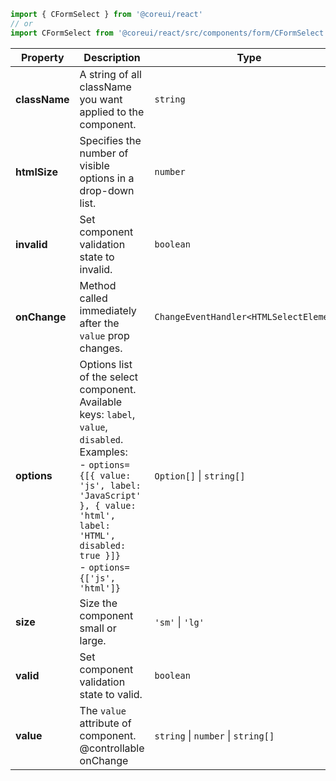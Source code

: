 
```jsx
import { CFormSelect } from '@coreui/react'
// or
import CFormSelect from '@coreui/react/src/components/form/CFormSelect'
```

| Property | Description | Type | Default |
| --- | --- | --- | --- |
| **className** | A string of all className you want applied to the component. | `string` | - |
| **htmlSize** | Specifies the number of visible options in a drop-down list. | `number` | - |
| **invalid** | Set component validation state to invalid. | `boolean` | - |
| **onChange** | Method called immediately after the `value` prop changes. | `ChangeEventHandler<HTMLSelectElement>` | - |
| **options** | Options list of the select component. Available keys: `label`, `value`, `disabled`.<br/>Examples:<br/>- `options={[{ value: 'js', label: 'JavaScript' }, { value: 'html', label: 'HTML', disabled: true }]}`<br/>- `options={['js', 'html']}` | `Option[]` \| `string[]` | - |
| **size** | Size the component small or large. | `'sm'` \| `'lg'` | - |
| **valid** | Set component validation state to valid. | `boolean` | - |
| **value** | The `value` attribute of component.<br/>@controllable onChange | `string` \| `number` \| `string[]` | - |
